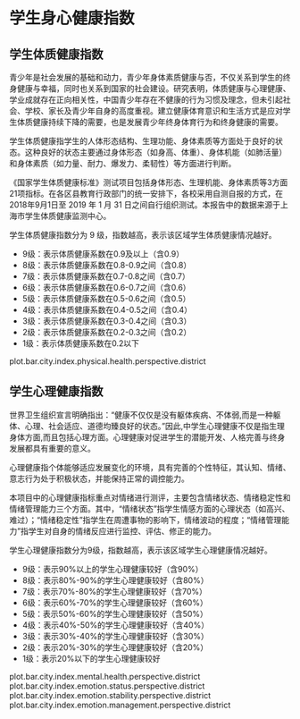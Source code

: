 <!-- chapter health  -->

# 学生身心健康指数


## 学生体质健康指数

青少年是社会发展的基础和动力，青少年身体素质健康与否，不仅关系到学生的终身健康与幸福，同时也关系到国家的社会建设。研究表明，体质健康与心理健康、学业成就存在正向相关性，中国青少年存在不健康的行为习惯及理念，但未引起社会、学校、家长及青少年自身的高度重视。建立健康体育意识和生活方式是应对学生体质健康持续下降的需要，也是发展青少年终身体育行为和终身健康的需要。

学生体质健康指学生的人体形态结构、生理功能、身体素质等方面处于良好的状态。这种良好的状态主要通过身体形态（如身高、体重）、身体机能（如肺活量）和身体素质（如力量、耐力、爆发力、柔韧性）等方面进行判断。

《国家学生体质健康标准》测试项目包括身体形态、生理机能、身体素质等3方面21项指标。在各区县教育行政部门的统一安排下，各校采用自测自报的方式，在 2018年9月1日至 2019 年 1 月 31 日之间自行组织测试。本报告中的数据来源于上海市学生体质健康监测中心。

学生体质健康指数分为 9 级，指数越高，表示该区域学生体质健康情况越好。

\mylist

- 9级：表示体质健康系数\footnote{将体质健康综合评价及格率经过标准化等一系列转化后得到的数值，转化后的数据具有可加性和可比性，用于划分体质健康指数的等级。}在0.9及以上（含0.9）
- 8级：表示体质健康系数在0.8-0.9之间（含0.8）
- 7级：表示体质健康系数在0.7-0.8之间（含0.7）
- 6级：表示体质健康系数在0.6-0.7之间（含0.6）
- 5级：表示体质健康系数在0.5-0.6之间（含0.5）
- 4级：表示体质健康系数在0.4-0.5之间（含0.4）
- 3级：表示体质健康系数在0.3-0.4之间（含0.3）
- 2级：表示体质健康系数在0.2-0.3之间（含0.2）
- 1级：表示体质健康系数在0.2以下

\mytext

plot.bar.city.index.physical.health.perspective.district



## 学生心理健康指数

世界卫生组织宣言明确指出：“健康不仅仅是没有躯体疾病、不体弱,而是一种躯体、心理、社会适应、道德均臻良好的状态。”因此,中学生心理健康不仅是指生理身体方面,而且包括心理方面。心理健康对促进学生的潜能开发、人格完善与终身发展都具有重要的意义。 

心理健康指个体能够适应发展变化的环境，具有完善的个性特征，其认知、情绪、意志行为处于积极状态，并能保持正常的调控能力。

本项目中的心理健康指标重点对情绪进行测评，主要包含情绪状态、情绪稳定性和情绪管理能力三个方面。其中，“情绪状态”指学生情感方面的心理状态（如高兴、难过）；“情绪稳定性”指学生在周遭事物的影响下，情绪波动的程度；“情绪管理能力”指学生对自身的情绪反应进行监控、评估、修正的能力。

学生心理健康指数分为9级，指数越高，表示该区域学生心理健康情况越好。

\mylist

- 9级：表示90%以上的学生心理健康较好\footnote{我们将得分超过本维度总分60\%界定为心理健康较好。}（含90%）
- 8级：表示80%-90%的学生心理健康较好（含80%）
- 7级：表示70%-80%的学生心理健康较好（含70%）
- 6级：表示60%-70%的学生心理健康较好（含60%）
- 5级：表示50%-60%的学生心理健康较好（含50%）
- 4级：表示40%-50%的学生心理健康较好（含40%）
- 3级：表示30%-40%的学生心理健康较好（含30%）
- 2级：表示20%-30%的学生心理健康较好（含20%）
- 1级：表示20%以下的学生心理健康较好

\mytext

plot.bar.city.index.mental.health.perspective.district
plot.bar.city.index.emotion.status.perspective.district
plot.bar.city.index.emotion.stability.perspective.district
plot.bar.city.index.emotion.management.perspective.district


<!--  end of chapter health  -->
